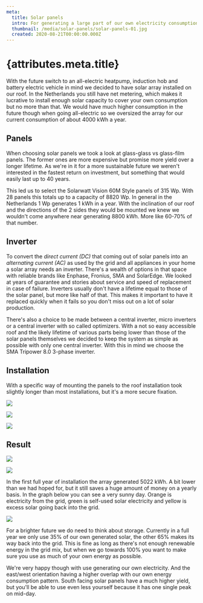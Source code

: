 ```yaml
---
meta:
  title: Solar panels
  intro: For generating a large part of our own electricity consumption we've installed roof-mounted solar panels.
  thumbnail: /media/solar-panels/solar-panels-01.jpg
  created: 2020-08-21T00:00:00.000Z
---
```


# {attributes.meta.title}

With the future switch to an all-electric heatpump, induction hob and battery electric vehicle in mind we decided to have solar array installed on our roof. In the Netherlands you still have net metering, which makes it lucrative to install enough solar capacity to cover your own consumption but no more than that. We would have much higher consumption in the future though when going all-electric so we oversized the array for our current consumption of about 4000 kWh a year.

## Panels

When choosing solar panels we took a look at glass-glass vs glass-film panels. The former ones are more expensive but promise more yield over a longer lifetime. As we're in it for a more sustainable future we weren't interested in the fastest return on investment, but something that would easily last up to 40 years.

This led us to select the Solarwatt Vision 60M Style panels of 315 Wp. With 28 panels this totals up to a capacity of 8820 Wp. In general in the Netherlands 1 Wp generates 1 kWh in a year. With the inclination of our roof and the directions of the 2 sides they would be mounted we knew we wouldn't come anywhere near generating 8800 kWh. More like 60-70% of that number.

## Inverter

To convert the _direct current (DC)_ that coming out of solar panels into an _alternating current (AC)_ as used by the grid and all appliances in your home a solar array needs an inverter. There's a wealth of options in that space with reliable brands like Enphase, Fronius, SMA and SolarEdge. We looked at years of guarantee and stories about service and speed of replacement in case of failure. Inverters usually don't have a lifetime equal to those of the solar panel, but more like half of that. This makes it important to have it replaced quickly when it fails so you don't miss out on a lot of solar production.

There's also a choice to be made between a central inverter, micro inverters or a central inverter with so called optimizers. With a not so easy accessible roof and the likely lifetime of various parts being lower than those of the solar panels themselves we decided to keep the system as simple as possible with only one central inverter. With this in mind we choose the SMA Tripower 8.0 3-phase inverter.

## Installation

With a specific way of mounting the panels to the roof installation took slightly longer than most installations, but it's a more secure fixation.

![](/media/solar-panels/solar-panels-01.jpg)

![](/media/solar-panels/solar-panels-02.jpg)

![](/media/solar-panels/inverter-01.jpg)

## Result

![](/media/solar-panels/solar-panels-03.jpg)

![](/media/solar-panels/solar-panels-04.jpg)

In the first full year of installation the array generated 5022 kWh. A bit lower than we had hoped for, but it still saves a huge amount of money on a yearly basis. In the graph below you can see a very sunny day. Orange is electricity from the grid, green is self-used solar electricity and yellow is excess solar going back into the grid.

![](/media/solar-panels/graph-01.png)

For a brighter future we do need to think about storage. Currently in a full year we only use 35% of our own generated solar, the other 65% makes its way back into the grid. This is fine as long as there's not enough renewable energy in the grid mix, but when we go towards 100% you want to make sure you use as much of your own energy as possible.

We're very happy though with use generating our own electricity. And the east/west orientation having a higher overlap with our own energy consumption pattern. South facing solar panels have a much higher yield, but you'll be able to use even less yourself because it has one single peak on mid-day.